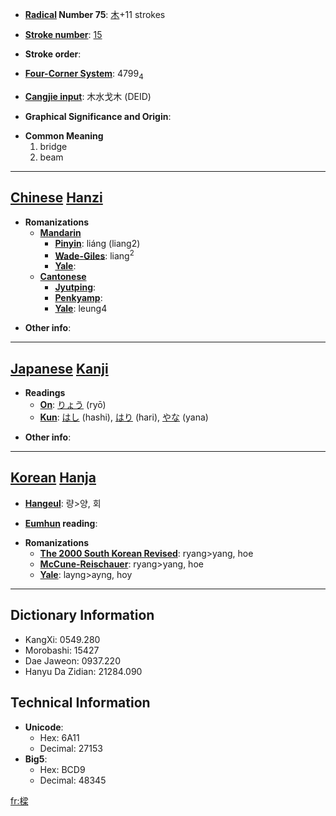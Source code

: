 * '''[[Wiktionary:Chinese radical index| Radical]] Number 75''': [[Wiktionary:Chinese radical index 木|木]]+11 strokes

* '''[[Wiktionary:Chinese total strokes index|Stroke number]]''': [[Wiktionary:Chinese total strokes index 15|15]]

* '''Stroke order''': 

* '''[[Wiktionary:Chinese four corner index|Four-Corner System]]''': 4799<sub>4</sub>

* '''[[Wiktionary:Chinese Cangjie index|Cangjie input]]''': 木水戈木 (DEID)

* '''Graphical Significance and Origin''': 

* '''Common Meaning'''
*#bridge
*# beam


----

== [[Chinese]] [[Hanzi]] ==

* '''Romanizations'''
** '''[[Mandarin]]'''
*** '''[[Pinyin]]''': liáng (liang2)
*** '''[[Wade-Giles]]''': liang<sup>2</sup>
*** '''[[Yale]]''': 
** '''[[Cantonese]]'''
*** '''[[Jyutping]]''':
*** '''[[Penkyamp]]''': 
*** '''[[Yale]]''': leung4

* '''Other info''': 

----

== [[Japanese]] [[Kanji]] ==

* '''Readings'''
** '''[[On]]''': [[りょう]] (ryō)
** '''[[Kun]]''': [[はし]] (hashi), [[はり]] (hari), [[やな]] (yana)

* '''Other info''':  

----

== [[Korean]] [[Hanja]] ==

* '''[[Hangeul]]''': 량>양, 회

* '''[[Eumhun]] reading''': 

* '''Romanizations'''
** '''[[The 2000 South Korean Revised Romanization|The 2000 South Korean Revised]]''': ryang>yang, hoe
** '''[[McCune-Reischauer]]''': ryang>yang, hoe
** '''[[Yale]]''': layng>ayng, hoy

----

== Dictionary Information ==

* KangXi: 0549.280
* Morobashi: 15427
* Dae Jaweon: 0937.220
* Hanyu Da Zidian: 21284.090

== Technical Information ==

* '''Unicode''':
** Hex: 6A11
** Decimal: 27153
* '''Big5''':
** Hex: BCD9
** Decimal: 48345

[[fr:樑]]